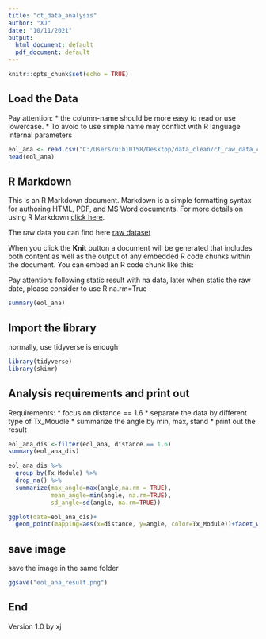 ---
title: "ct_data_analysis"
author: "XJ"
date: "10/11/2021"
output:
  html_document: default
  pdf_document: default
---

```{r setup, include=FALSE}
knitr::opts_chunk$set(echo = TRUE)
```

## Load the Data

Pay attention: 
  * the column-name should be more easy to read or use lowercase. 
  * To avoid to use simple name may conflict with R language internal parameters
      
```{r read the data}
eol_ana <- read.csv("C:/Users/uib10158/Desktop/data_clean/ct_raw_data_clean_20211011/0_20211006_161139213_RawTarget_extract.csv")
head(eol_ana)
```


## R Markdown

This is an R Markdown document. Markdown is a simple formatting syntax for authoring HTML, PDF, and MS Word documents. For more details on using R Markdown [click here](http://rmarkdown.rstudio.com).

The raw data you can find here [raw dataset](https://www.kaggle.com/readbythebeach/datasets)

When you click the **Knit** button a document will be generated that includes both content as well as the output of any embedded R code chunks within the document. You can embed an R code chunk like this:

Pay attention:
following static result with na data, later when static the raw date, please consider to use R na.rm=True

```{r summarize the input data}
summary(eol_ana)
```

## Import the library

normally, use tidyverse is enough

```{r}
library(tidyverse)
library(skimr)
```


## Analysis requirements and print out

Requirements:
  * focus on distance == 1.6
  * separate the data by different type of Tx_Moudle
  * summarize the angle by min, max, stand
  * print out the result
  
```{r analysis the data}
eol_ana_dis <-filter(eol_ana, distance == 1.6)
summary(eol_ana_dis)

eol_ana_dis %>% 
  group_by(Tx_Module) %>% 
  drop_na() %>% 
  summarize(max_angle=max(angle,na.rm = TRUE), 
            mean_angle=min(angle, na.rm=TRUE),
            sd_angle=sd(angle, na.rm=TRUE))

ggplot(data=eol_ana_dis)+
  geom_point(mapping=aes(x=distance, y=angle, color=Tx_Module))+facet_wrap(~Tx_Module)
```

## save image

save the image in the same folder
```{r save image}
ggsave("eol_ana_result.png")
```



## End
Version 1.0 by xj



